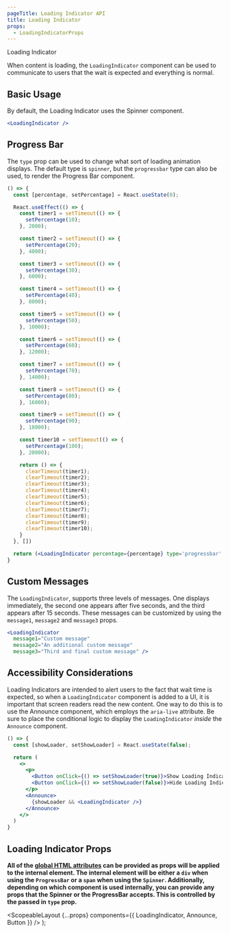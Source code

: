 ```yaml
---
pageTitle: Loading Indicator API
title: Loading Indicator
props:
  - LoadingIndicatorProps
---
```



<DocsHeading to="/design/loading-indicators/" type="design">
  Loading Indicator
</DocsHeading>

When content is loading, the `LoadingIndicator` component can be used to communicate to users that the wait is expected and everything is normal.

## Basic Usage

By default, the Loading Indicator uses the <Link to="/api/spinner">Spinner</Link> component.

```.jsx
<LoadingIndicator />
```

## Progress Bar

The `type` prop can be used to change what sort of loading animation displays. The default type is `spinner`, but the `progressbar` type can also be used,
to render the <Link to="/api/progress-bar">Progress Bar</Link> component.

```.jsx
() => {
  const [percentage, setPercentage] = React.useState(0);

  React.useEffect(() => {
    const timer1 = setTimeout(() => {
      setPercentage(10);
    }, 2000);

    const timer2 = setTimeout(() => {
      setPercentage(20);
    }, 4000);

    const timer3 = setTimeout(() => {
      setPercentage(30);
    }, 6000);

    const timer4 = setTimeout(() => {
      setPercentage(40);
    }, 8000);

    const timer5 = setTimeout(() => {
      setPercentage(50);
    }, 10000);

    const timer6 = setTimeout(() => {
      setPercentage(60);
    }, 12000);

    const timer7 = setTimeout(() => {
      setPercentage(70);
    }, 14000);

    const timer8 = setTimeout(() => {
      setPercentage(80);
    }, 16000);

    const timer9 = setTimeout(() => {
      setPercentage(90);
    }, 18000);

    const timer10 = setTimeout(() => {
      setPercentage(100);
    }, 20000);

    return () => {
      clearTimeout(timer1);
      clearTimeout(timer2);
      clearTimeout(timer3);
      clearTimeout(timer4);
      clearTimeout(timer5);
      clearTimeout(timer6);
      clearTimeout(timer7);
      clearTimeout(timer8);
      clearTimeout(timer9);
      clearTimeout(timer10);
    }
  }, [])

  return (<LoadingIndicator percentage={percentage} type='progressbar' />)
}
```

## Custom Messages

The `LoadingIndicator`, supports three levels of messages. One displays immediately, the second one appears after five seconds, and the third appears after 15 seconds.
These messages can be customized by using the `message1`, `message2` and `message3` props.

```.jsx
<LoadingIndicator
  message1="Custom message"
  message2="An additional custom message"
  message3="Third and final custom message" />
```

## Accessibility Considerations

Loading Indicators are intended to alert users to the fact that wait time is expected, so when a `LoadingIndicator` component is added to a UI, it is important that screen readers read the new content.
One way to do this is to use the <Link to="/api/announce">Announce component</Link>, which employs the `aria-live` attribute. Be sure to place
the conditional logic to display the `LoadingIndicator` _inside_ the `Announce` component.

```.jsx
() => {
  const [showLoader, setShowLoader] = React.useState(false);

  return (
    <>
      <p>
        <Button onClick={() => setShowLoader(true)}>Show Loading Indicator</Button>
        <Button onClick={() => setShowLoader(false)}>Hide Loading Indicator</Button>
      </p>
      <Announce>
        {showLoader && <LoadingIndicator />}
      </Announce>
    </>
  )
}
```

## Loading Indicator Props

**All of the [global HTML attributes](https://developer.mozilla.org/en-US/docs/Web/HTML/Global_attributes) can be provided as props will be applied to the internal element. The internal element will be either a `div` when using the `ProgressBar` or a `span` when using the `Spinner`. Additionally, depending on which component is used internally, you can provide any props that the <Link to="/api/spinner#spinner_props">Spinner</Link> or the <Link to="/api/progress-bar#progress_bar%20props">ProgressBar</Link> accepts. This is controlled by the passed in `type` prop.**

<LoadingIndicatorProps />

  <ScopeableLayout
    {...props}
    components={{ LoadingIndicator, Announce, Button }}
  />
);
